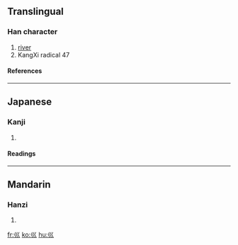 ==Translingual==
===Han character===
{{Han char|rn=47|rad=巛|as=00|sn=3|four=|canj=女女女 (VVV), X女女女 (XVVV)}}
# [[river]]
# KangXi radical 47
====References====
{{Han ref|kx=0323.180|dkj=08669|dj=0624.030|hdz=21097.080|uh=5DDB|ud=24027}}
----
==Japanese==
===Kanji===
{{ja-kanji|grade=|rs=巛00}}
# {{defn|Japanese}} 
====Readings====
{{ja-readings|on=[[せん]] (sen)|kun=[[かわ]] (kawa)}}
----
==Mandarin==
===Hanzi===
{{cmn-hanzi|pin=[[chuān]] (chuan1)|wg=ch'uan<sup>1</sup>}}
# {{defn|Mandarin}}

[[fr:巛]]
[[ko:巛]]
[[hu:巛]]